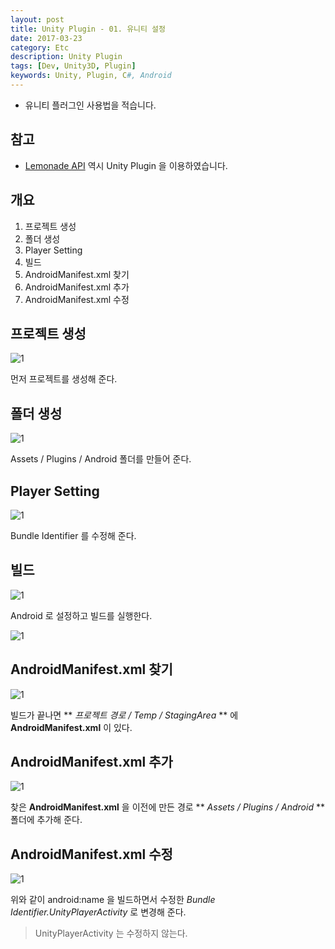 ```yaml
---
layout: post
title: Unity Plugin - 01. 유니티 설정
date: 2017-03-23
category: Etc
description: Unity Plugin
tags: [Dev, Unity3D, Plugin]
keywords: Unity, Plugin, C#, Android
---
```


- 유니티 플러그인 사용법을 적습니다.

## 참고

- [Lemonade API](https://github.com/kyechan99/lemonade-android-api-unity-example) 역시 Unity Plugin 을 이용하였습니다.

## 개요

1. 프로젝트 생성
2. 폴더 생성
3. Player Setting
4. 빌드
5. AndroidManifest.xml 찾기
6. AndroidManifest.xml 추가
7. AndroidManifest.xml 수정

## 프로젝트 생성

![1](/img/2017-3-23-Unity-Plugin-01/0.png)

먼저 프로젝트를 생성해 준다.

## 폴더 생성

![1](/img/2017-3-23-Unity-Plugin-01/1.png)

Assets / Plugins / Android 폴더를 만들어 준다.

## Player Setting

![1](/img/2017-3-23-Unity-Plugin-01/2.png)

Bundle Identifier 를 수정해 준다.

## 빌드

![1](/img/2017-3-23-Unity-Plugin-01/3.png)

Android 로 설정하고 빌드를 실행한다.

![1](/img/2017-3-23-Unity-Plugin-01/4.png)

## AndroidManifest.xml 찾기

![1](/img/2017-3-23-Unity-Plugin-01/5.png)

빌드가 끝나면 ** _프로젝트 경로 / Temp / StagingArea_ ** 에 **AndroidManifest.xml** 이 있다.

## AndroidManifest.xml 추가

![1](/img/2017-3-23-Unity-Plugin-01/6.png)

찾은 **AndroidManifest.xml** 을 이전에 만든 경로 ** _Assets / Plugins / Android_ ** 폴더에 추가해 준다.

## AndroidManifest.xml 수정

![1](/img/2017-3-23-Unity-Plugin-01/7.png)

위와 같이 android:name 을 빌드하면서 수정한 _Bundle Identifier.UnityPlayerActivity_ 로 변경해 준다.

> UnityPlayerActivity 는 수정하지 않는다.
